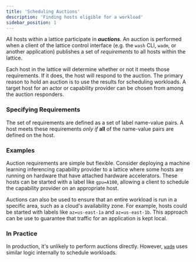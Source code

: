 ```yaml
---
title: 'Scheduling Auctions'
description: 'Finding hosts eligible for a workload'
sidebar_position: 1
---
```


<head>
  <meta name="robots" content="noindex">
</head>

All hosts within a lattice participate in _**auctions**_. An auction is performed when a client of the lattice control interface (e.g. the `wash` CLI, `wadm`, or another application) publishes a set of _requirements_ to all hosts within the lattice.

Each host in the lattice will determine whether or not it meets those requirements. If it does, the host will respond to the auction. The primary reason to hold an auction is to use the results for scheduling workloads. A target host for an actor or capability provider can be chosen from among the auction responders.

### Specifying Requirements

The set of requirements are defined as a set of label name-value pairs. A host meets these requirements _only if_ **all** of the name-value pairs are defined on the host.

### Examples

Auction requirements are simple but flexible. Consider deploying a machine learning inferencing capability provider to a lattice where some hosts are running on hardware that have attached hardware accelerators. These hosts can be started with a label like `gpu=A100`, allowing a client to schedule the capability provider on an appropriate host.

Auctions can also be used to ensure that an entire workload is run in a specific area, such as a cloud's availability zone. For example, hosts could be started with labels like `az=us-east-1a` and `az=us-east-1b`. This approach can be use to guarantee that traffic for an application is kept local.

### In Practice

In production, it's unlikely to perform auctions directly. However, [`wadm`](/docs/0.82/category/declarative-application-deployment-wadm) uses similar logic internally to schedule workloads.
